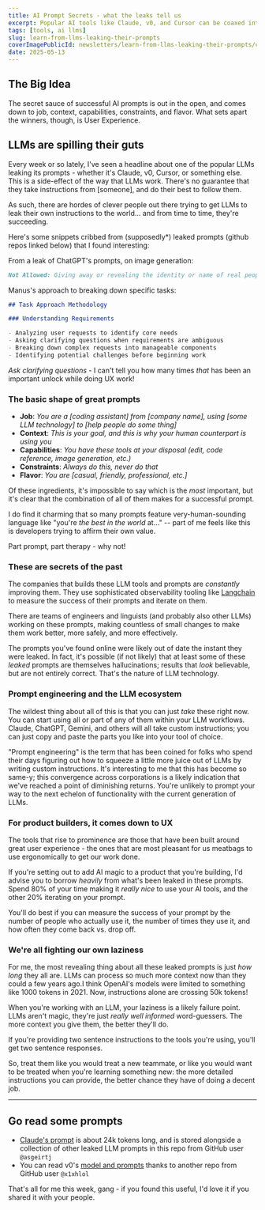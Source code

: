 ```yaml
---
title: AI Prompt Secrets - what the leaks tell us
excerpt: Popular AI tools like Claude, v0, and Cursor can be coaxed into revealing their prompts. Here's what I learned from a deep dive into some of the most successful prompts in the world.
tags: [tools, ai llms]
slug: learn-from-llms-leaking-their-prompts
coverImagePublicId: newsletters/learn-from-llms-leaking-their-prompts/cover
date: 2025-05-13
---
```


## The Big Idea

The secret sauce of successful AI prompts is out in the open, and comes down to job, context, capabilities, constraints, and flavor. What sets apart the winners, though, is User Experience.

## LLMs are spilling their guts

Every week or so lately, I've seen a headline about one of the popular LLMs leaking its prompts - whether it's Claude, v0, Cursor, or something else. This is a side-effect of the way that LLMs work. There's no guarantee that they take instructions from [someone], and do their best to follow them.

As such, there are hordes of clever people out there trying to get LLMs to leak their own instructions to the world... and from time to time, they're succeeding.

Here's some snippets cribbed from (supposedly\*) leaked prompts (github repos linked below) that I found interesting:

From a leak of ChatGPT's prompts, on image generation:

```md
Not Allowed: Giving away or revealing the identity or name of real people in images, even if they are famous - you should NOT identify real people (just say you don't know).
```

Manus's approach to breaking down specific tasks:

```md
## Task Approach Methodology

### Understanding Requirements

- Analyzing user requests to identify core needs
- Asking clarifying questions when requirements are ambiguous
- Breaking down complex requests into manageable components
- Identifying potential challenges before beginning work
```

_Ask clarifying questions_ - I can't tell you how many times _that_ has been an important unlock while doing UX work!

### The basic shape of great prompts

- **Job**: _You are a [coding assistant] from [company name], using [some LLM technology] to [help people do some thing]_
- **Context**: _This is your goal, and this is why your human counterpart is using you_
- **Capabilities**: _You have these tools at your disposal (edit, code reference, image generation, etc.)_
- **Constraints**: _Always do this, never do that_
- **Flavor**: _You are [casual, friendly, professional, etc.]_

Of these ingredients, it's impossible to say which is the _most_ important, but it's clear that the combination of all of them makes for a successful prompt.

I do find it charming that so many prompts feature very-human-sounding language like "you're _the best in the world_ at..." -- part of me feels like this is developers trying to affirm their own value.

Part prompt, part therapy - why not!

### These are secrets of the past

The companies that builds these LLM tools and prompts are _constantly_ improving them. They use sophisticated observability tooling like [Langchain](https://www.langchain.com/) to measure the success of their prompts and iterate on them.

There are teams of engineers and linguists (and probably also other LLMs) working on these prompts, making countless of small changes to make them work better, more safely, and more effectively.

The prompts you've found online were likely out of date the instant they were leaked. In fact, it's possible (if not likely) that at least some of these _leaked_ prompts are themselves hallucinations; results that _look_ believable, but are not entirely correct. That's the nature of LLM technology.

### Prompt engineering and the LLM ecosystem

The wildest thing about all of this is that you can just _take_ these right now. You can start using all or part of any of them within your LLM workflows. Claude, ChatGPT, Gemini, and others will all take custom instructions; you can just copy and paste the parts you like into your tool of choice.

"Prompt engineering" is the term that has been coined for folks who spend their days figuring out how to squeeze a little more juice out of LLMs by writing custom instructions. It's interesting to me that this has become so same-y; this convergence across corporations is a likely indication that we've reached a point of diminishing returns. You're unlikely to prompt your way to the next echelon of functionality with the current generation of LLMs.

### For product builders, it comes down to UX

The tools that rise to prominence are those that have been built around great user experience - the ones that are most pleasant for us meatbags to use ergonomically to get our work done.

If you're setting out to add AI magic to a product that you're building, I'd advise you to borrow _heavily_ from what's been leaked in these prompts. Spend 80% of your time making it _really nice_ to use your AI tools, and the other 20% iterating on your prompt.

You'll do best if you can measure the success of your prompt by the number of people who actually use it, the number of times they use it, and how often they come back vs. drop off.

### We're all fighting our own laziness

For me, the most revealing thing about all these leaked prompts is just _how long_ they all are. LLMs can process so much more context now than they could a few years ago.I think OpenAI's models were limited to something like 1000 tokens in 2021. Now, instructions alone are crossing 50k tokens!

When you're working with an LLM, your laziness is a likely failure point. LLMs aren't magic, they're just _really well informed_ word-guessers. The more context you give them, the better they'll do.

If you're providing two sentence instructions to the tools you're using, you'll get two sentence responses.

So, treat them like you would treat a new teammate, or like you would want to be treated when you're learning something new: the more detailed instructions you can provide, the better chance they have of doing a decent job.

---

## Go read some prompts

- [Claude's prompt](https://github.com/asgeirtj/system_prompts_leaks/blob/main/claude.txt) is about 24k tokens long, and is stored alongside a collection of other leaked LLM prompts in this repo from GitHub user `@asgeirtj`
- You can read v0's [model and prompts](https://github.com/x1xhlol/system-prompts-and-models-of-ai-tools/tree/main/v0%20Prompts%20and%20Tools) thanks to another repo from GitHub user `@x1xhlol`

That's all for me this week, gang - if you found this useful, I'd love it if you shared it with your people.
